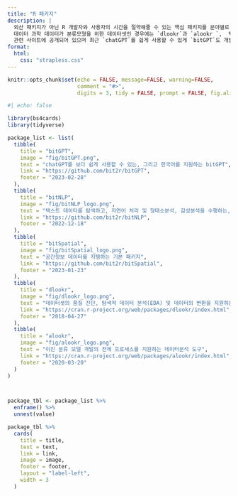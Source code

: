 ```yaml
---
title: "R 패키지"
description: |
  외산 패키지가 아닌 R 개발자와 사용자의 시간을 절약해줄 수 있는 핵심 패키지를 분야별로 개발하고 있습니다.
  데이터 과학 데이터가 분류모형을 위한 데이터셋인 경우에는 `dlookr`과 `alookr `,  텍스트인 경우 `bitNLP`, 공간지도인 경우 `bitSpatial` 그외 다양한 패키지가 CRAN 및 
  관련 사이트에 공개되어 있으며 최근 `chatGPT`를 쉽게 사용할 수 있게 `bitGPT`도 개발되어 점차 범위와 깊이를 더해가고 있습니다. 
format:
  html:
    css: "strapless.css"
---
```


```r
knitr::opts_chunk$set(echo = FALSE, message=FALSE, warning=FALSE,
                      comment = "#>", 
                      digits = 3, tidy = FALSE, prompt = FALSE, fig.align = 'center')
```



```r
#| echo: false

library(bs4cards)
library(tidyverse)

package_list <- list(
  tibble(
    title = "bitGPT",
    image = "fig/bitGPT.png",
    text = "chatGPT를 보다 쉽게 사용할 수 있는, 그리고 한국어를 지원하는 bitGPT",
    link = "https://github.com/bit2r/bitGPT",
    footer = "2023-02-28"
  ),
  tibble(
    title = "bitNLP",
    image = "fig/bitNLP_logo.png",
    text = "텍스트 데이터를 탐색하고, 자연어 처리 및 형태소분석, 감성분석을 수행하는, 한글 텍스트 분석 도구모음",
    link = "https://github.com/bit2r/bitNLP",
    footer = "2022-12-18"
  ),
  tibble(
    title = "bitSpatial",
    image = "fig/bitSpatial_logo.png",
    text = "공간정보 데이터를 지탱하는 기본 패키지",
    link = "https://github.com/bit2r/bitSpatial",
    footer = "2023-01-23"
  ),
  tibble(
    title = "dlookr",
    image = "fig/dlookr_logo.png",
    text = "데이터셋의 품질 진단, 탐색적 데이터 분석(EDA) 및 데이터의 변환을 지원하는 데이터분석 도구",
    link = "https://cran.r-project.org/web/packages/dlookr/index.html",
    footer = "2018-04-27"
  ),
  tibble(
    title = "alookr",
    image = "fig/alookr_logo.png",
    text = "이진 분류 모델 개발의 전체 프로세스를 지원하는 데이터분석 도구",
    link = "https://cran.r-project.org/web/packages/alookr/index.html",
    footer = "2020-03-20"
  )  
)



package_tbl <- package_list %>% 
  enframe() %>% 
  unnest(value)

package_tbl %>% 
  cards(
    title = title,
    text = text,
    link = link,
    image = image,
    footer = footer,
    layout = "label-left", 
    width = 3
  )

```
